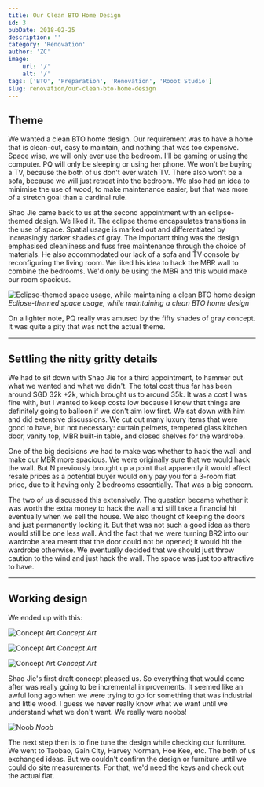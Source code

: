 ```yaml
---
title: Our Clean BTO Home Design
id: 3
pubDate: 2018-02-25
description: ''
category: 'Renovation'
author: 'ZC'
image:
    url: '/'
    alt: '/'
tags: ['BTO', 'Preparation', 'Renovation', 'Rooot Studio']
slug: renovation/our-clean-bto-home-design
---
```


## Theme

We wanted a clean BTO home design. Our requirement was to have a home that is clean-cut, easy to maintain, and nothing that was too expensive. Space wise, we will only ever use the bedroom. I'll be gaming or using the computer. PQ will only be sleeping or using her phone. We won't be buying a TV, because the both of us don't ever watch TV. There also won't be a sofa, because we will just retreat into the bedroom. We also had an idea to minimise the use of wood, to make maintenance easier, but that was more of a stretch goal than a cardinal rule.

Shao Jie came back to us at the second appointment with an eclipse-themed design. We liked it. The eclipse theme encapsulates transitions in the use of space. Spatial usage is marked out and differentiated by increasingly darker shades of gray. The important thing was the design emphasised cleanliness and fuss free maintenance through the choice of materials. He also accommodated our lack of a sofa and TV console by reconfiguring the living room. We liked his idea to hack the MBR wall to combine the bedrooms. We'd only be using the MBR and this would make our room spacious.

![Eclipse-themed space usage, while maintaining a clean BTO home design](./images/3_concept0.5.png)
_Eclipse-themed space usage, while maintaining a clean BTO home design_

On a lighter note, PQ really was amused by the fifty shades of gray concept. It was quite a pity that was not the actual theme.

---

## Settling the nitty gritty details

We had to sit down with Shao Jie for a third appointment, to hammer out what we wanted and what we didn't. The total cost thus far has been around SGD 32k +2k, which brought us to around 35k. It was a cost I was fine with, but I wanted to keep costs low because I knew that things are definitely going to balloon if we don't aim low first. We sat down with him and did extensive discussions. We cut out many luxury items that were good to have, but not necessary: curtain pelmets, tempered glass kitchen door, vanity top, MBR built-in table, and closed shelves for the wardrobe.

One of the big decisions we had to make was whether to hack the wall and make our MBR more spacious. We were originally sure that we would hack the wall. But N previously brought up a point that apparently it would affect resale prices as a potential buyer would only pay you for a 3-room flat price, due to it having only 2 bedrooms essentially. That was a big concern.

The two of us discussed this extensively. The question became whether it was worth the extra money to hack the wall and still take a financial hit eventually when we sell the house. We also thought of keeping the doors and just permanently locking it. But that was not such a good idea as there would still be one less wall. And the fact that we were turning BR2 into our wardrobe area meant that the door could not be opened; it would hit the wardrobe otherwise. We eventually decided that we should just throw caution to the wind and just hack the wall. The space was just too attractive to have.

---

## Working design

We ended up with this:

![Concept Art](./images/3_concept1.png)
_Concept Art_

![Concept Art](./images/3_concept2.png)
_Concept Art_

![Concept Art](./images/3_concept3.png)
_Concept Art_

Shao Jie's first draft concept pleased us. So everything that would come after was really going to be incremental improvements. It seemed like an awful long ago when we were trying to go for something that was industrial and little wood. I guess we never really know what we want until we understand what we don't want. We really were noobs!

![Noob](./images/3_ezgif-5-db66b0c646.gif)
_Noob_

The next step then is to fine tune the design while checking our furniture. We went to Taobao, Gain City, Harvey Norman, Hoe Kee, etc. The both of us exchanged ideas. But we couldn't confirm the design or furniture until we could do site measurements. For that, we'd need the keys and check out the actual flat.
